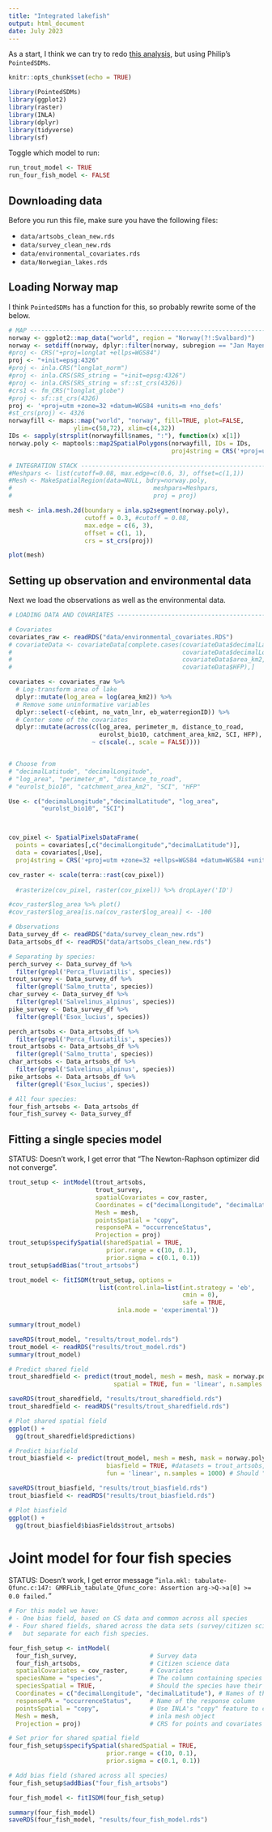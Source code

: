 ```yaml
---
title: "Integrated lakefish"
output: html_document
date: July 2023
---
```


As a start, I think we can try to redo [this analysis](https://htmlpreview.github.io/?https://github.com/emmaSkarstein/Effort_field_project/blob/main/R/Mini_test.html), but using Philip's `PointedSDMs`. 

```r
knitr::opts_chunk$set(echo = TRUE)
```

```r
library(PointedSDMs)
library(ggplot2)
library(raster)
library(INLA)
library(dplyr)
library(tidyverse)
library(sf)
```

Toggle which model to run: 
```r
run_trout_model <- TRUE
run_four_fish_model <- FALSE
```


## Downloading data

Before you run this file, make sure you have the following files:

- `data/artsobs_clean_new.rds`
- `data/survey_clean_new.rds`
- `data/environmental_covariates.rds`
- `data/Norwegian_lakes.rds`

## Loading Norway map

I think `PointedSDMs` has a function for this, so probably rewrite some of the below.

```r
# MAP ---------------------------------------------------------------------------------------------------------
norway <- ggplot2::map_data("world", region = "Norway(?!:Svalbard)")
norway <- setdiff(norway, dplyr::filter(norway, subregion == "Jan Mayen"))
#proj <- CRS("+proj=longlat +ellps=WGS84")
proj <- "+init=epsg:4326"
#proj <- inla.CRS("longlat_norm")
#proj <- inla.CRS(SRS_string = "+init=epsg:4326")
#proj <- inla.CRS(SRS_string = sf::st_crs(4326))
#crs1 <- fm_CRS("longlat_globe")
#proj <- sf::st_crs(4326)
proj <- '+proj=utm +zone=32 +datum=WGS84 +units=m +no_defs'
#st_crs(proj) <- 4326
norwayfill <- maps::map("world", "norway", fill=TRUE, plot=FALSE, 
                  ylim=c(58,72), xlim=c(4,32))
IDs <- sapply(strsplit(norwayfill$names, ":"), function(x) x[1])
norway.poly <- maptools::map2SpatialPolygons(norwayfill, IDs = IDs, 
                                             proj4string = CRS('+proj=utm +zone=32 +ellps=WGS84 +datum=WGS84 +units=m +no_defs'))
```

```r
# INTEGRATION STACK --------------------------------------------------------------------------------------------
#Meshpars <- list(cutoff=0.08, max.edge=c(0.6, 3), offset=c(1,1))
#Mesh <- MakeSpatialRegion(data=NULL, bdry=norway.poly, 
#                                       meshpars=Meshpars,
#                                       proj = proj)

mesh <- inla.mesh.2d(boundary = inla.sp2segment(norway.poly), 
                     cutoff = 0.3, #cutoff = 0.08,
                     max.edge = c(6, 3), 
                     offset = c(1, 1),
                     crs = st_crs(proj))

plot(mesh)
```

## Setting up observation and environmental data

Next we load the observations as well as the environmental data.

```r
# LOADING DATA AND COVARIATES ---------------------------------------------------------------------------------

# Covariates
covariates_raw <- readRDS("data/environmental_covariates.RDS")
# covariateData <- covariateData[complete.cases(covariateData$decimalLatitude,
#                                               covariateData$decimalLongitude,
#                                               covariateData$area_km2,
#                                               covariateData$HFP),]

covariates <- covariates_raw %>% 
  # Log-transform area of lake
  dplyr::mutate(log_area = log(area_km2)) %>% 
  # Remove some uninformative variables
  dplyr::select(-c(ebint, no_vatn_lnr, eb_waterregionID)) %>% 
  # Center some of the covariates
  dplyr::mutate(across(c(log_area, perimeter_m, distance_to_road, 
                         eurolst_bio10, catchment_area_km2, SCI, HFP), 
                       ~ c(scale(., scale = FALSE))))


# Choose from 
# "decimalLatitude", "decimalLongitude",
# "log_area", "perimeter_m", "distance_to_road", 
# "eurolst_bio10", "catchment_area_km2", "SCI", "HFP"

Use <- c("decimalLongitude","decimalLatitude", "log_area",
         "eurolst_bio10", "SCI")



cov_pixel <- SpatialPixelsDataFrame(
  points = covariates[,c("decimalLongitude","decimalLatitude")],
  data = covariates[,Use], 
  proj4string = CRS('+proj=utm +zone=32 +ellps=WGS84 +datum=WGS84 +units=m +no_defs'), tol = 0.340571)

cov_raster <- scale(terra::rast(cov_pixel))
  
  #rasterize(cov_pixel, raster(cov_pixel)) %>% dropLayer('ID')

#cov_raster$log_area %>% plot()
#cov_raster$log_area[is.na(cov_raster$log_area)] <- -100

```


```r
# Observations
Data_survey_df <- readRDS("data/survey_clean_new.rds") 
Data_artsobs_df <- readRDS("data/artsobs_clean_new.rds")
```

```r
# Separating by species:
perch_survey <- Data_survey_df %>% 
  filter(grepl('Perca_fluviatilis', species)) 
trout_survey <- Data_survey_df %>% 
  filter(grepl('Salmo_trutta', species))
char_survey <- Data_survey_df %>% 
  filter(grepl('Salvelinus_alpinus', species))
pike_survey <- Data_survey_df %>% 
  filter(grepl('Esox_lucius', species))

perch_artsobs <- Data_artsobs_df %>% 
  filter(grepl('Perca_fluviatilis', species))
trout_artsobs <- Data_artsobs_df %>% 
  filter(grepl('Salmo_trutta', species))
char_artsobs <- Data_artsobs_df %>% 
  filter(grepl('Salvelinus_alpinus', species))
pike_artsobs <- Data_artsobs_df %>% 
  filter(grepl('Esox_lucius', species))

# All four species:
four_fish_artsobs <- Data_artsobs_df 
four_fish_survey <- Data_survey_df 
```


## Fitting a single species model

STATUS: Doesn't work, I get error that "The Newton-Raphson optimizer did not converge". 

```r
trout_setup <- intModel(trout_artsobs, 
                        trout_survey,
                        spatialCovariates = cov_raster,
                        Coordinates = c("decimalLongitude", "decimalLatitude"), 
                        Mesh = mesh, 
                        pointsSpatial = "copy",
                        responsePA = "occurrenceStatus",
                        Projection = proj)
trout_setup$specifySpatial(sharedSpatial = TRUE, 
                           prior.range = c(10, 0.1),
                           prior.sigma = c(0.1, 0.1))
trout_setup$addBias("trout_artsobs")

trout_model <- fitISDM(trout_setup, options =
                         list(control.inla=list(int.strategy = 'eb',
                                                cmin = 0),
                                                safe = TRUE,
                              inla.mode = 'experimental'))

summary(trout_model)

saveRDS(trout_model, "results/trout_model.rds")
trout_model <- readRDS("results/trout_model.rds")
summary(trout_model)
```


```r
# Predict shared field
trout_sharedfield <- predict(trout_model, mesh = mesh, mask = norway.poly, format = 'sp',
                             spatial = TRUE, fun = 'linear', n.samples = 1000)

saveRDS(trout_sharedfield, "results/trout_sharedfield.rds")
trout_sharedfield <- readRDS("results/trout_sharedfield.rds")

# Plot shared spatial field
ggplot() +
  gg(trout_sharedfield$predictions)

```


```r
# Predict biasfield
trout_biasfield <- predict(trout_model, mesh = mesh, mask = norway.poly, format = 'sp',
                           biasfield = TRUE, #datasets = trout_artsobs,
                           fun = 'linear', n.samples = 1000) # Should "spatial" be false here?

saveRDS(trout_biasfield, "results/trout_biasfield.rds")
trout_biasfield <- readRDS("results/trout_biasfield.rds")

# Plot biasfield
ggplot() +
  gg(trout_biasfield$biasFields$trout_artsobs)
```


# Joint model for four fish species

STATUS: Doesn't work, I get error message "`inla.mkl: tabulate-Qfunc.c:147: GMRFLib_tabulate_Qfunc_core: Assertion arg->Q->a[0] >= 0.0 failed.`"

```r
# For this model we have:
# - One bias field, based on CS data and common across all species
# - Four shared fields, shared across the data sets (survey/citizen science), 
#   but separate for each fish species.

four_fish_setup <- intModel(
  four_fish_survey,                    # Survey data
  four_fish_artsobs,                   # Citizen science data
  spatialCovariates = cov_raster,      # Covariates
  speciesName = "species",             # The column containing species name
  speciesSpatial = TRUE,               # Should the species have their own sp. field?
  Coordinates = c("decimalLongitude", "decimalLatitude"), # Names of the coordinate variables
  responsePA = "occurrenceStatus",     # Name of the response column
  pointsSpatial = "copy",              # Use INLA's "copy" feature to create the shared spatial field
  Mesh = mesh,                         # inla mesh object
  Projection = proj)                   # CRS for points and covariates

# Set prior for shared spatial field
four_fish_setup$specifySpatial(sharedSpatial = TRUE, 
                           prior.range = c(10, 0.1),
                           prior.sigma = c(0.1, 0.1))

# Add bias field (shared across all species)
four_fish_setup$addBias("four_fish_artsobs") 

four_fish_model <- fitISDM(four_fish_setup)

summary(four_fish_model)
saveRDS(four_fish_model, "results/four_fish_model.rds")

```

